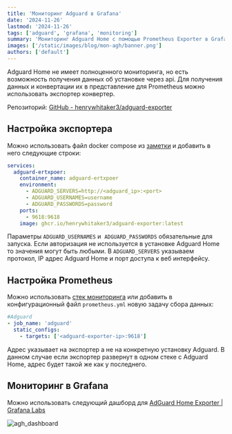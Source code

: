 ```yaml
---
title: 'Мониторинг Adguard в Grafana'
date: '2024-11-26'
lastmod: '2024-11-26'
tags: ['adguard', 'grafana', 'monitoring']
summary: 'Мониторинг Adguard Home c помощью Prometheus Exporter в Grafana'
images: ['/static/images/blog/mon-agh/banner.png']
authors: ['default']
---
```


Adguard Home не имеет полноценного мониторинга, но есть возможность получения данных об установке через api. Для получения данных и конвертации их в представление для Prometheus можно использовать экспортер конвертер.

Репозиторий: [GitHub - henrywhitaker3/adguard-exporter](https://github.com/henrywhitaker3/adguard-exporter)

## Настройка экспортера

Можно использовать файл docker compose из [заметки](/blog/adguard-home-dns-server-dlya-doma) и добавить в него следующие строки:

```yaml
services:
  adguard-ertxpoer:
    container_name: adguard-ertxpoer
    environment:
      - ADGUARD_SERVERS=http://<adguard_ip>:<port>
      - ADGUARD_USERNAMES=username
      - ADGUARD_PASSWORDS=password
    ports:
      - 9618:9618
    image: ghcr.io/henrywhitaker3/adguard-exporter:latest
```

Параметры `ADGUARD_USERNAMES` и 
`ADGUARD_PASSWORDS` обязательные для запуска. Если авторизация не используется в установке Adguard Home то значения могут быть любыми.
В `ADGUARD_SERVERS` указываем протокол, IP адрес Adguard Home и порт доступа к веб интерфейсу.

## Настройка Prometheus

Можно использовать [стек мониторинга](/blog/monitoring-routera-mikrotik-pri-pomoshchi-prometheus-i-grafana) или добавить в конфигурационный файл `prometheus.yml` новую задачу сбора данных:

```yaml
#Adguard
- job_name: 'adguard'
  static_configs:
    - targets: ['<adguard-exporter-ip>:9618']
```

Адрес указывает на экспортер а не на конкретную установку Adguard. В данном случае если экспортер развернут в одном стеке с Adguard Home, адрес будет такой же как у последнего.

## Мониторинг в Grafana

Можно использовать следующий дашборд для [AdGuard Home Exporter | Grafana Labs](https://grafana.com/grafana/dashboards/20799-adguard-home-exporter/)

![agh_dashboard](/static/images/blog/mon-agh/file-20241008021853913.png)
